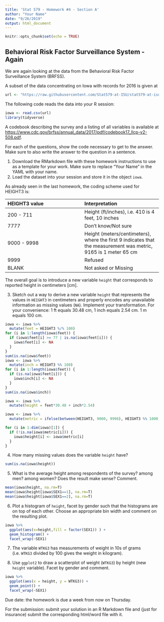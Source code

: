 ```yaml
---
title: 'Stat 579 - Homework #4 - Section A'
author: "Your Name"
date: "9/26/2019"
output: html_document
---
```



```r
knitr::opts_chunk$set(echo = TRUE)
```

## Behavioral Risk Factor Surveillance System - Again

We are again looking at the data from the
Behavioral Risk Factor Surveillance System (BRFSS).

A subset of the data concentrating on Iowa with records for 2016 is given at
```r
url <- "https://raw.githubusercontent.com/Stat579-at-ISU/stat579-at-isu.github.io/master/homework/data/brfss-iowa-2018.csv"
```

The following code reads the data into your R session:
```r
iowa <- read.csv(url)
library(tidyverse)
```

A codebook describing the survey and a listing of all variables is available at [https://www.cdc.gov/brfss/annual_data/2017/pdf/codebook17_llcp-v2-508.pdf]().

For each of the questions, show the code necessary to get to the answer. 
Make sure to also write the answer to the question in a sentence.

1. Download the RMarkdown file with these homework instructions to use as a template for your work.
Make sure to replace "Your Name" in the YAML with your name.
2. Load the dataset into your session and store it in the object `iowa`.

As already seen in the last homework, the coding scheme used for HEIGHT3 is:

| HEIGHT3 value  |  Interpretation    |
|:- |:- |
| 200 - 711 | Height (ft/inches), i.e. 410 is 4 feet, 10 inches	|
| 7777 |	Don't know/Not sure	|
| 9000 - 9998 |	Height (meters/centimeters), where the first 9 indicates that the measurement was metric, 9165 is 1 meter 65 cm |
| 9999	| Refused |
| BLANK |	Not asked or Missing |

The overall goal is to introduce a new variable `height` that corresponds to reported height in centimeters [cm].

3. Sketch out a way to derive a new variable `height` that represents the values in `HEIGHT3` in centimeters and properly encodes any unavailable information as missing values (`NA`).
Implement your transformation. For your convenience: 1 ft equals 30.48 cm, 1 inch equals 2.54 cm. 1 m equals 100 cm.
```r
iowa <- iowa %>%
  mutate(feet = HEIGHT3 %/% 100)
for (i in 1:length(iowa$feet)) {
  if (iowa$feet[i] >= 77 | is.na(iowa$feet[i])) {
    iowa$feet[i] <- NA
  }
}
sum(is.na(iowa$feet))
iowa <- iowa %>%
  mutate(inch = HEIGHT3 %% 100)
for (i in 1:length(iowa$feet)) {
  if (is.na(iowa$feet[i])) {
    iowa$inch[i] <- NA
  }
}
sum(is.na(iowa$inch))

iowa <- iowa %>%
  mutate(height = feet*30.48 + inch*2.54)

iowa <- iowa %>% 
  mutate(metric = ifelse(between(HEIGHT3, 9000, 9998), HEIGHT3 %% 1000, NA))

for (i in 1:dim(iowa)[1]) {
  if (!is.na(iowa$metric[i])) {
    iowa$height[i] <- iowa$metric[i]
  }
}


```

4. How  many missing values does the variable `height` have? 

```r
sum(is.na(iowa$height))
```

5. What is the average height among respondents of the survey? among men? among women? Does the result make sense? Comment.

```r
mean(iowa$height, na.rm=T)
mean(iowa$height[iowa$SEX1==1], na.rm=T)
mean(iowa$height[iowa$SEX1==2], na.rm=T)
```

6. Plot a histogram of `height`, facet by gender such that the histograms are on top of each other. Choose an appropriate bin width and comment on the resulting plot. 
```r
iowa %>% 
  ggplot(aes(x=height,fill = factor(SEX1)) ) + 
  geom_histogram() +
  facet_wrap(~SEX1)
```
7. The variable `WTKG3` has measurements of weight in 10s of grams (i.e. `WTKG3` divided by 100 gives the weight in kilogram). 


8. Use `ggplot2` to draw a scatterplot of weight (`WTKG3`) by height (new `height` variable). Facet by gender and comment.
```r
iowa %>% 
  ggplot(aes(x = height, y = WTKG3)) +
  geom_point() +
  facet_wrap(~SEX1)
```
Due date: the homework is due a week from now on Thursday. 

For the submission: submit your solution in an R Markdown file and (just for insurance) submit the corresponding html/word file with it. 

